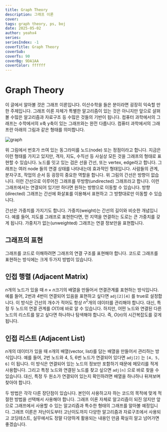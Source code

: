 ```yaml
---
title: Graph Theory
description: 그래프 이론
cover:
tags: graph theory, ps, boj
date: 2025-05-02
author: yeahx4
series: 
seriesIndex: -1
coverTitle: Graph Theory
coverSub: 
coverTs: 90
coverBg: 9DA1AA
coverColor: ffffff
---
```


# Graph Theory

이 글에서 알아볼 것은 그래프 이론입니다. 이산수학을 들은 분이라면 굉장히 익숙할 만한 주제입니다. 그래프 이론 자체가 특별한 알고리즘이 있는 것은 아니지만 앞으로 살펴볼 수많은 알고리즘과 자료구조 등 수많은 것들의 기반이 됩니다. 컴퓨터 과학에서의 그래프는 수학에서의 x축 y축이 있는 그래프와는 완전 다릅니다. 컴퓨터 과학에서의 그래프란 아래의 그림과 같은 형태를 의미합니다.

![graph](/img/ps/graph/graph.png)

위 그림에서 번호가 쓰여 있는 동그라미를 노드(node) 또는 정점이라고 합니다. 지금은 이런 형태를 가지고 있지만, 격자, 지도, 수직선 등 사실상 모든 것을 그래프의 형태로 표현할 수 있습니다. 노드를 잇고 있는 검은 선을 간선, 또는 vertex, edge라고 합니다. 그래프는 여러 node 들의 연결 상태를 나타내는데 효과적인 형태입니다. 사람들의 관계, 분자구조, 작업의 순서 등 굉장히 중요한 역할을 합니다. 위 그림의 간선은 방향이 없습니다. 이런 간선으로 이루어진 그래프를 무방향(undirected) 그래프라고 합니다. 이런 그래프에서는 연결되어 있기만 하다면 원하는 방향으로 이동할 수 있습니다. 방향(directed) 그래프는 간선에 화살표를 이용해서 표현하고 그 방향대로만 이동할 수 있습니다.

간선은 가중치를 가지기도 합니다. 가중치(weight)는 간선의 길이와 비슷한 개념입니다. 예를 들어, 지도를 그래프로 표현한다면, 먼 지역을 연결하는 도로는 큰 가중치를 갖게 됩니다. 가중치가 없는(unweighted) 그래프는 연결 정보만을 표현합니다.

## 그래프의 표현

그래프를 코드로 이해하려면 그래프의 연결 구조를 표현해야 합니다. 코드로 그래프를 표현하는 방식에는 크게 두가지 방법이 있습니다.

## 인접 행렬 (Adjacent Matrix)

$n$개의 노드가 있을 때 $n \times n$크기의 배열을 만들어서 연결관계를 표현하는 방식입니다. 예를 들어, 2번과 4번이 연결되어 있음을 표현하고 싶다면 `adj[2][4]` 를 true로 설정합니다. 이 방식은 간선의 개수가 적어도 항상 $n^2$개의 데이터를 관리해야 합니다. 대신, 특정 두 노드의 연결 관계를 $O(1)$에 바로 알 수 있습니다. 하지만, 어떤 노드와 연결된 다른 노드의 리스트를 알고 싶다면 하나하나 탐색해야 합니다. 즉, $O(n)$의 시간복잡도를 갖게 됩니다.

## 인접 리스트 (Adjacent List)

$n$개의 데이터가 있을 때 $n$개의 배열(vector, list)를 담는 배열을 만들어서 관리하는 방식입니다. 예를 들어, 2번 노드와 4, 5, 6번 노드가 연결되어 있다면 `adj[2]` 는 `[4, 5, 6]` 이 됩니다. 이 방식은 연결되어 있는 노드의 정보만 포함하기 때문에 메모리를 적게 사용합니다. 그리고 특정 노드와 연결된 노드를 찾고 싶으면 `adj[n]` 으로 바로 찾을 수 있습니다. 대신, 특정 두 원소가 연결되어 있는지 확인하려면 배열을 하나하나 뒤져보며 찾아야 합니다.

두 방법은 각각 다른 장단점이 있습니다. 본인이 사용하고자 하는 코드의 목적에 맞게 적절한 방법을 선택해서 사용해야 합니다. 그래프 이론 자체로 알고리즘이 되진 않지만 앞으로 그래프에서 사용할 수 있는 알고리즘과 특수한 형태의 그래프를 알아볼 예정입니다. 그래프 이론은 저난이도부터 고난이도까지 다양한 알고리즘과 자료구조에서 사용되고 코딩테스트, 실무에서도 정말 다양하게 활용되는 내용인 만큼 확실히 알고 넘어가면 좋겠습니다.
